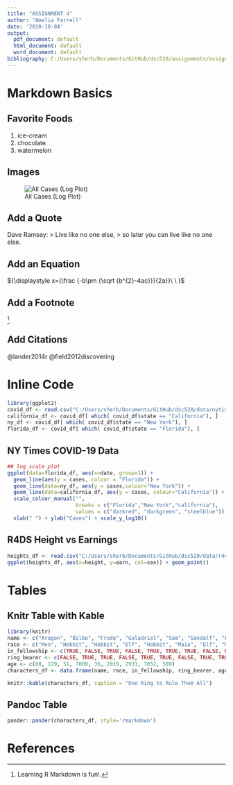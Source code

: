 ```yaml
---
title: "ASSIGNMENT 4"
author: "Amelia Farrell"
date: '2010-10-04'
output:
  pdf_document: default
  html_document: default
  word_document: default
bibliography: C:/Users/sherb/Documents/GitHub/dsc520/assignments/assignment04/bibliography.bib
---
```


# Markdown Basics

## Favorite Foods
1. ice-cream
2. chocolate
3. watermelon

## Images
![All Cases (Log Plot)](completed/assignment04/plots/10-all-cases-log.png)

## Add a Quote
Dave Ramsey:
> Live like no one else, 
> so later you can live like no one else.

## Add an Equation
${\displaystyle x={\frac {-b\pm {\sqrt {b^{2}-4ac}}}{2a}}\ \ }$

## Add a Footnote
^[Learning R Markdown is fun!.]

## Add Citations
@lander2014r
@field2012discovering

# Inline Code
```r
library(ggplot2)
covid_df <- read.csv("C:/Users/sherb/Documents/GitHub/dsc520/data/nytimes/covid-19-data/us-states.csv")
california_df <- covid_df[ which( covid_df$state == "California"), ]
ny_df <- covid_df[ which( covid_df$state == "New York"), ]
florida_df <- covid_df[ which( covid_df$state == "Florida"), ]
```
## NY Times COVID-19 Data
```r
## log scale plot
ggplot(data=florida_df, aes(x=date, group=1)) +
  geom_line(aes(y = cases, colour = "Florida")) +
  geom_line(data=ny_df, aes(y = cases,colour="New York")) +
  geom_line(data=california_df, aes(y = cases, colour="California")) +
  scale_colour_manual("",
                      breaks = c("Florida","New York","california"),
                      values = c("darkred", "darkgreen", "steelblue")) +
  xlab(" ") + ylab("Cases") + scale_y_log10()
```
## R4DS Height vs Earnings
```r
heights_df <- read.csv("C:/Users/sherb/Documents/GitHub/dsc520/data/r4ds/heights.csv")
ggplot(heights_df, aes(x=height, y=earn, col=sex)) + geom_point()
```
# Tables
## Knitr Table with Kable
```r
library(knitr)
name <- c("Aragon", "Bilbo", "Frodo", "Galadriel", "Sam", "Gandalf", "Legolas", "Sauron", "Gollum")
race <- c("Men", "Hobbit", "Hobbit", "Elf", "Hobbit", "Maia", "Elf", "Maia", "Hobbit")
in_fellowship <- c(TRUE, FALSE, TRUE, FALSE, TRUE, TRUE, TRUE, FALSE, FALSE)
ring_bearer <- c(FALSE, TRUE, TRUE, FALSE, TRUE, TRUE, FALSE, TRUE, TRUE)
age <- c(88, 129, 51, 7000, 36, 2019, 2931, 7052, 589)
characters_df <- data.frame(name, race, in_fellowship, ring_bearer, age)

knitr::kable(characters_df, caption = "One Ring to Rule Them All")
```
## Pandoc Table
```r
pander::pander(characters_df, style='rmarkdown')
```
# References

